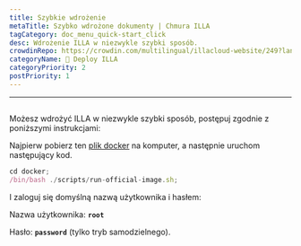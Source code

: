 ```yaml
---
title: Szybkie wdrożenie
metaTitle: Szybko wdrożone dokumenty | Chmura ILLA
tagCategory: doc_menu_quick-start_click
desc: Wdrożenie ILLA w niezwykle szybki sposób.
crowdinRepo: https://crowdin.com/multilingual/illacloud-website/249?languages=pl&filter=basic&value=0
categoryName: 👷 Deploy ILLA
categoryPriority: 2
postPriority: 1
---
```


* * *

## <h2 hidden>Szybkie wdrożenie</h2>

Możesz wdrożyć ILLA w niezwykle szybki sposób, postępuj zgodnie z poniższymi instrukcjami:

Najpierw pobierz ten [plik docker](https://github.com/illacloud/deploy-illa-manually/tree/main/docker) na komputer, a następnie uruchom następujący kod.

```jsx
cd docker;
/bin/bash ./scripts/run-official-image.sh;
```

I zaloguj się domyślną nazwą użytkownika i hasłem:

Nazwa użytkownika: **`root`**

Hasło: **`password`** (tylko tryb samodzielnego).
